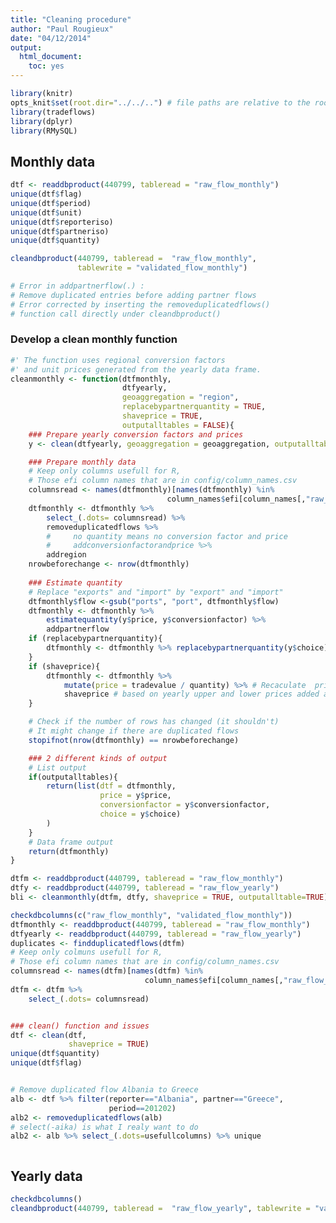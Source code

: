 ```yaml
---
title: "Cleaning procedure"
author: "Paul Rougieux"
date: "04/12/2014"
output: 
  html_document:
    toc: yes
---
```


```r
library(knitr)
opts_knit$set(root.dir="../../..") # file paths are relative to the root of the project directory
library(tradeflows)
library(dplyr)
library(RMySQL)
``` 


## Monthly data
```r
dtf <- readdbproduct(440799, tableread = "raw_flow_monthly")
unique(dtf$flag)
unique(dtf$period)
unique(dtf$unit)
unique(dtf$reporteriso)
unique(dtf$partneriso)
unique(dtf$quantity)
```


```r
cleandbproduct(440799, tableread =  "raw_flow_monthly", 
               tablewrite = "validated_flow_monthly")

# Error in addpartnerflow(.) : 
# Remove duplicated entries before adding partner flows     
# Error corrected by inserting the removeduplicatedflows() 
# function call directly under cleandbproduct()
```

### Develop a clean monthly function 

```r
#' The function uses regional conversion factors 
#' and unit prices generated from the yearly data frame.
cleanmonthly <- function(dtfmonthly, 
                         dtfyearly,
                         geoaggregation = "region",
                         replacebypartnerquantity = TRUE,
                         shaveprice = TRUE,
                         outputalltables = FALSE){
    ### Prepare yearly conversion factors and prices
    y <- clean(dtfyearly, geoaggregation = geoaggregation, outputalltables = TRUE)

    ### Prepare monthly data
    # Keep only columns usefull for R, 
    # Those efi column names that are in config/column_names.csv
    columnsread <- names(dtfmonthly)[names(dtfmonthly) %in%
                                   column_names$efi[column_names[,"raw_flow_monthly"]]]
    dtfmonthly <- dtfmonthly %>%
        select_(.dots= columnsread) %>%
        removeduplicatedflows %>%
        #     no quantity means no conversion factor and price
        #     addconversionfactorandprice %>%
        addregion
    nrowbeforechange <- nrow(dtfmonthly)
    
    ### Estimate quantity
    # Replace "exports" and "import" by "export" and "import"
    dtfmonthly$flow <-gsub("ports", "port", dtfmonthly$flow)
    dtfmonthly <- dtfmonthly %>%
        estimatequantity(y$price, y$conversionfactor) %>%
        addpartnerflow
    if (replacebypartnerquantity){
        dtfmonthly <- dtfmonthly %>% replacebypartnerquantity(y$choice)
    }
    if (shaveprice){
        dtfmonthly <- dtfmonthly %>% 
            mutate(price = tradevalue / quantity) %>% # Recaculate  price 
            shaveprice # based on yearly upper and lower prices added above
    }

    # Check if the number of rows has changed (it shouldn't)
    # It might change if there are duplicated flows
    stopifnot(nrow(dtfmonthly) == nrowbeforechange)

    ### 2 different kinds of output
    # List output
    if(outputalltables){
        return(list(dtf = dtfmonthly,
                    price = y$price,
                    conversionfactor = y$conversionfactor,
                    choice = y$choice)
        )
    }
    # Data frame output
    return(dtfmonthly)
}

dtfm <- readdbproduct(440799, tableread = "raw_flow_monthly")
dtfy <- readdbproduct(440799, tableread = "raw_flow_yearly")
bli <- cleanmonthly(dtfm, dtfy, shaveprice = TRUE, outputalltable=TRUE)
```


```r
checkdbcolumns(c("raw_flow_monthly", "validated_flow_monthly"))
dtfmonthly <- readdbproduct(440799, tableread = "raw_flow_monthly")
dtfyearly <- readdbproduct(440799, tableread = "raw_flow_yearly")
duplicates <- findduplicatedflows(dtfm)
# Keep only colmuns usefull for R, 
# Those efi column names that are in config/column_names.csv
columnsread <- names(dtfm)[names(dtfm) %in%
                              column_names$efi[column_names[,"raw_flow_monthly"]]]
dtfm <- dtfm %>% 
    select_(.dots= columnsread) 


### clean() function and issues
dtf <- clean(dtf,
             shaveprice = TRUE)
unique(dtf$quantity)
unique(dtf$flag)


# Remove duplicated flow Albania to Greece
alb <- dtf %>% filter(reporter=="Albania", partner=="Greece", 
                      period==201202)
alb2 <- removeduplicatedflows(alb)
# select(-aika) is what I realy want to do
alb2 <- alb %>% select_(.dots=usefullcolumns) %>% unique
``` 


```r

``` 



## Yearly data
```r
checkdbcolumns()
cleandbproduct(440799, tableread =  "raw_flow_yearly", tablewrite = "validated_flow_yearly")
``` 

